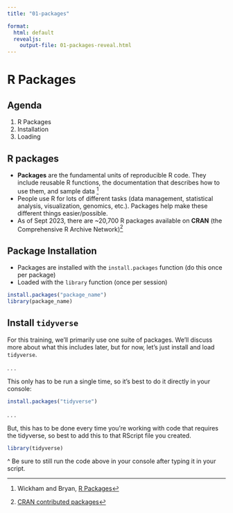 ```yaml
---
title: "01-packages"

format:
  html: default
  revealjs:
    output-file: 01-packages-reveal.html
---
```


# R Packages {background-color="#e4282e"}

## Agenda

1.  R Packages
2.  Installation
3.  Loading

## R packages

-   **Packages** are the fundamental units of reproducible R code. They include reusable R functions, the documentation that describes how to use them, and sample data [^1]
-   People use R for lots of different tasks (data management, statistical analysis, visualization, genomics, etc.). Packages help make these different things easier/possible.
-   As of Sept 2023, there are \~20,700 R packages available on **CRAN** (the Comprehensive R Archive Network)[^2]

[^1]: Wickham and Bryan, [R Packages](https://r-pkgs.org/)

[^2]: [CRAN contributed packages](https://cran.r-project.org/web/packages/)

## Package Installation

- Packages are installed with the `install.packages` function (do this once per package)
- Loaded with the `library` function (once per session)

```r
install.packages("package_name")
library(package_name)
```

## Install `tidyverse`

For this training, we'll primarily use one suite of packages. We'll discuss more about what this includes later, but for now, let's just install and load `tidyverse`.

. . .

This only has to be run a single time, so it's best to do it directly in your console:

```r
install.packages("tidyverse")
```

. . .

But, this has to be done every time you're working with code that requires the tidyverse, so best to add this to that RScript file you created.

```r
library(tidyverse)
```

^ Be sure to still run the code above in your console after typing it in your script.
